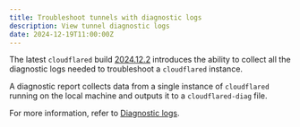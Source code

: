 ```yaml
---
title: Troubleshoot tunnels with diagnostic logs
description: View tunnel diagnostic logs
date: 2024-12-19T11:00:00Z
---
```



The latest `cloudflared` build [2024.12.2](https://github.com/cloudflare/cloudflared/releases/tag/2024.12.2) introduces the ability to collect all the diagnostic logs needed to troubleshoot a `cloudflared` instance.

A diagnostic report collects data from a single instance of `cloudflared` running on the local machine and outputs it to a `cloudflared-diag` file.

<Render file="tunnel/tunnel-diag-file" product="cloudflare-one" />

For more information, refer to [Diagnostic logs](/cloudflare-one/connections/connect-networks/troubleshoot-tunnels/diag-logs/).
